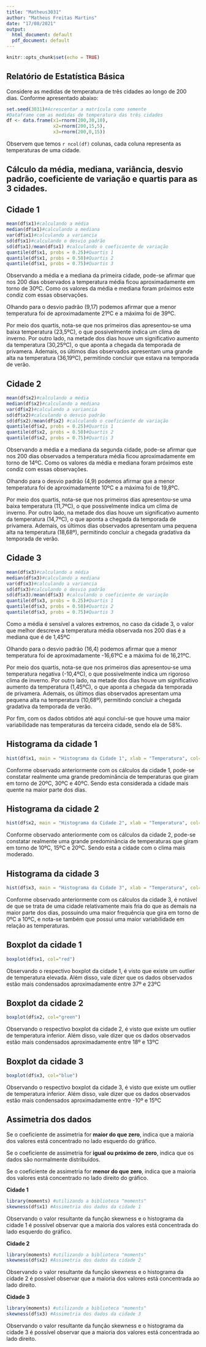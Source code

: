 ```yaml
---
title: "Matheus3031"
author: "Matheus Freitas Martins"
date: "17/08/2021"
output:
  html_document: default
  pdf_document: default
---
```


```r
knitr::opts_chunk$set(echo = TRUE)
```

## Relatório de Estatística Básica

Considere as medidas de temperatura de três cidades ao longo de 200 dias. Conforme apresentado abaixo:

```r
set.seed(3031)#Acrescentar a matrícula como semente
#Dataframe com as medidas de temperatura das três cidades
df <- data.frame(x1=rnorm(200,30,10),
                 x2=rnorm(200,15,5),
                 x3=rnorm(200,0,15))
```

Observem que temos `r ncol(df)` colunas, cada coluna representa as temperaturas de uma cidade.

## Cálculo da média, mediana, variância, desvio padrão, coeficiente de variação e quartis para as 3 cidades.

## Cidade 1
```r
mean(df$x1)#calculando a média
median(df$x1)#calculando a mediana
var(df$x1)#calculando a variancia 
sd(df$x1)#calculando o desvio padrão 
sd(df$x1)/mean(df$x1) #calculando o coeficiente de variação
quantile(df$x1, probs = 0.25)#Quartis 1
quantile(df$x1, probs = 0.50)#Quartis 2 
quantile(df$x1, probs = 0.75)#Quartis 3 
```

Observando a média e a mediana da primeira cidade, pode-se afirmar que nos 200 dias observados a temperatura média ficou aproximadamente em torno de 30ºC. Como os valores da média e mediana foram próximos este condiz com essas observações.

Olhando para o desvio padrão (9,17) podemos afirmar que a menor temperatura foi de aproximadamente 21ºC e a máxima foi de 39ºC.

Por meio dos quartis, nota-se que nos primeiros dias apresentou-se uma baixa temperatura (23,5ºC), o que possivelmente indica um clima de inverno. Por outro lado, na metade dos dias houve um significativo aumento da temperatura (30,25ºC), o que aponta a chegada da temporada de privamera. Ademais, os últimos dias observados apresentam uma grande alta na temperatura (36,19ºC), permitindo concluir que estava na temporada de verão.

## Cidade 2
```r
mean(df$x2)#calculando a média
median(df$x2)#calculando a mediana
var(df$x2)#calculando a variancia 
sd(df$x2)#calculando o desvio padrão 
sd(df$x2)/mean(df$x2) #calculando o coeficiente de variação
quantile(df$x2, probs = 0.25)#Quartis 1
quantile(df$x2, probs = 0.50)#Quartis 2 
quantile(df$x2, probs = 0.75)#Quartis 3 
```

Observando a média e a mediana da segunda cidade, pode-se afirmar que nos 200 dias observados a temperatura média ficou aproximadamente em torno de 14ºC. Como os valores da média e mediana foram próximos este condiz com essas observações.

Olhando para o desvio padrão (4,9) podemos afirmar que a menor temperatura foi de aproximadamente 10ºC e a máxima foi de 19,8ºC.

Por meio dos quartis, nota-se que nos primeiros dias apresentou-se uma baixa temperatura (11,7ºC), o que possivelmente indica um clima de inverno. Por outro lado, na metade dos dias houve um significativo aumento da temperatura (14,7ºC), o que aponta a chegada da temporada de privamera. Ademais, os últimos dias observados apresentam uma pequena alta na temperatura (18,68º), permitindo concluir a chegada gradativa da temporada de verão.

## Cidade 3
```r
mean(df$x3)#calculando a média
median(df$x3)#calculando a mediana
var(df$x3)#calculando a variancia 
sd(df$x3)#calculando o desvio padrão 
sd(df$x3)/mean(df$x3) #calculando o coeficiente de variação
quantile(df$x3, probs = 0.25)#Quartis 1 
quantile(df$x3, probs = 0.50)#Quartis 2
quantile(df$x3, probs = 0.75)#Quartis 3 
```

Como a média é sensível a valores extremos, no caso da cidade 3, o valor que melhor descreve a temperatura média observada nos 200 dias é a mediana que é de 1,45ºC

Olhando para o desvio padrão (16,4) podemos afirmar que a menor temperatura foi de aproximadamente -16,61ºC e a máxima foi de 16,21ºC.

Por meio dos quartis, nota-se que nos primeiros dias apresentou-se uma temperatura negativa (-10,4ºC), o que possivelmente indica um rigoroso clima de inverno. Por outro lado, na metade dos dias houve um significativo aumento da temperatura (1,45ºC), o que aponta a chegada da temporada de privamera. Ademais, os últimos dias observados apresentam uma pequena alta na temperatura (10,68º), permitindo concluir a chegada gradativa da temporada de verão.

Por fim, com os dados obtidos até aqui conclui-se que houve uma maior variabilidade nas temperaturas da terceira cidade, sendo ela de 58%.

## Histograma da cidade 1
```r
hist(df$x1, main = "Histograma da Cidade 1", xlab = "Temperatura", col="red")
```

Conforme observado anteriormente com os cálculos da cidade 1, pode-se constatar realmente uma grande predominância de temperaturas que giram em torno de 20ºC, 30ºC e 40ºC. Sendo esta considerada a cidade mais quente na maior parte dos dias.

## Histograma da cidade 2
```r
hist(df$x2, main = "Histograma da Cidade 2", xlab = "Temperatura", col="green")
```

Conforme observado anteriormente com os cálculos da cidade 2, pode-se constatar realmente uma grande predominância de temperaturas que giram em torno de 10ºC, 15ºC e 20ºC. Sendo esta a cidade com o clima mais moderado.

## Histograma da cidade 3
```r
hist(df$x3, main = "Histograma da Cidade 3", xlab = "Temperatura", col="blue")
```

Conforme observado anteriormente com os cálculos da cidade 3, é notável de que se trata de uma cidade relativamente mais fria do que as demais na maior parte dos dias, possuindo uma maior frequência que gira em torno de 0ºC a 10ºC, e nota-se também que possui uma maior variabilidade em relação as temperaturas.

## Boxplot da cidade 1
```r
boxplot(df$x1, col="red")

```

Observando o respectivo boxplot da cidade 1, é visto que existe um outlier de temperatura elevada. Além disso, vale dizer que os dados observados estão mais condensados aproximadamente entre 37º e 23ºC

## Boxplot da cidade 2 
```r
boxplot(df$x2, col="green")
```

Observando o respectivo boxplot da cidade 2, é visto que existe um outlier de temperatura inferior. Além disso, vale dizer que os dados observados estão mais condensados aproximadamente entre 18º e 13ºC

## Boxplot da cidade 3
```r
boxplot(df$x3, col="blue")
```

Observando o respectivo boxplot da cidade 3, é visto que existe um outlier de temperatura inferior. Além disso, vale dizer que os dados observados estão mais condensados aproximadamente entre -10º e 15ºC

## Assimetria dos dados

Se o coeficiente de assimetria for **maior do que zero**, indica que a maioria dos valores está concentrado no lado esquerdo do gráfico.

Se o coeficiente de assimetria for **igual ou próximo de zero**, indica que os dados são normalmente distribuídos.

Se o coeficiente de assimetria for **menor do que zero**, indica que a maioria dos valores está concentrado no lado direito do gráfico.


**Cidade 1**
```r
library(moments) #utilizando a biblioteca "moments"
skewness(df$x1) #Assimetria dos dados da cidade 1
```

Observando o valor resultante da função skewness e o histograma da cidade 1 é possível observar que a maioria dos valores está concentrada do lado esquerdo do gráfico. 

**Cidade 2**
```r
library(moments) #utilizando a biblioteca "moments"
skewness(df$x2) #Assimetria dos dados da cidade 2
```

Observando o valor resultante da função skewness e o histograma da cidade 2 é possível observar que a maioria dos valores está concentrada ao lado direito.

**Cidade 3**
```r
library(moments) #utilizando a biblioteca "moments"
skewness(df$x3) #Assimetria dos dados da cidade 3
```

Observando o valor resultante da função skewness e o histograma da cidade 3 é possível observar que a maioria dos valores está concentrada ao lado direito.

